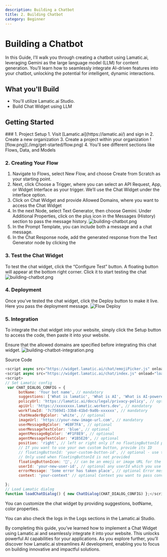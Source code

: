 ```yaml
---
description: Building a Chatbot
title: 2. Building Chatbot
category: Beginner
---
```


# Building a Chatbot

In this Guide, I’ll walk you through creating a chatbot using Lamatic.ai, leveraging Gemini as the large language model (LLM) for content generation. You’ll learn how to seamlessly integrate AI-driven features into your chatbot, unlocking the potential for intelligent, dynamic interactions.

## What you'll Build
- You'll utilize Lamatic.ai Studio.
- Build Chat Widget using LLM

## Getting Started

<Steps>
### 1. Project Setup
1. Visit [Lamatic.ai](https://lamatic.ai/) and sign in
2. Create a new organization
3. Create a project within your organization
![flow.png](./img/get-started/flow.png)
4. You'll see different sections like Flows, Data, and Models

### 2. Creating Your Flow
1. Navigate to Flows, select New Flow, and choose Create from Scratch as your starting point.
1. Next, click Choose a Trigger, where you can select an API Request, App, or Widget Interface as your trigger. We’ll use the Chat Widget under the interface option.
1. Click on Chat Widget and provide Allowed Domains, where you want to access the Chat Widget
1. In the next Node, select Text Generator, then choose Gemini. Under Additional Properties, click on the plus icon in the Messages (History) section to pass the message history.
   ![building-chatbot.png](./img/building-chatbot/chatbot.png)
1. In the Prompt Template, you can include both a message and a chat message.
1. In the Chat Response node, add the generated response from the Text Generator node by clicking the 

### 3. Test the Chat Widget
To test the chat widget, click the “Configure Test” button. A floating button will appear at the bottom right corner. Click it to start testing the chat
   ![building-chatbot.png](./img/building-chatbot/chatbot-test.png)

### 4. Deployment
Once you’ve tested the chat widget, click the Deploy button to make it live. Here you pass the deployment message.
![Flow Deploy](./img/get-started/deploy.png)

### 5. Integration
To integrate the chat widget into your website, simply click the Setup button to access the code, then paste it into your website.


Ensure that the allowed domains are specified before integrating this chat widget.
![building-chatbot-integration.png](./img/building-chatbot/chatbot-integration.png)

Source Code 

```js
<script async src="https://widget.lamatic.ai/chat/emojiPicker.js" onload="loadChatDialog()"></script>
<script async src="https://widget.lamatic.ai/chat/index.js" onload="loadChatDialog()"></script>
<script>
// Set Lamatic config
 var CHAT_DIALOG_CONFIG = {
      botName: 'Your bot name', // mandatory
      suggestions: ['What is lamatic', 'What is AI', 'What is AI-powered chatbot'], // optional array of strings
      policyUrl: 'https://lamatic.ai/docs/legal/privacy-policy', // optional chane with your policy url
      apiUrl: 'https://xxxxxxxx.lamatic.workers.dev', // mandatory
      workflowId: '7c7569d1-33b8-41bd-9a0b-xxxxxx', // mandatory
      chatHeaderBgColor: 'white', // optional
      imageUrl: 'https://your-new-image-url.com', // mandatory
      userMessageBgColor: '#E0F7FA', // optional
      userMessageTextColor: 'blue', // optional
      agentMessageBgColor: '#F1F8E9', // optional
      agentMessageTextColor: '#1B5E20', // optional
      position: 'right', // left or right only if no floatingButtonId passed
      // If you want to use your own custom button, provide its ID
      // floatingButtonId: 'your-custom-button-id', // optional - use this when you have your own button element
      // Only used when floatingButtonId is not provided
      floatingButtonIcon: '💬', // can be an emoji or image URL for the default floating button
      userId: 'your-new-user-id', // optional any userId which you use to identify the user
      errorMessage: 'Some error has taken place', // optional Error message to be shown when an error occurs
      context: 'your-context' // optional Context you want to pass convert it to string (JSON.stringify(contextObject))

};
// Load Lamatic dialog
function loadChatDialog() { new ChatDialog(CHAT_DIALOG_CONFIG) };</script> 
```

You can customize the chat widget by providing suggestions, botName, color properties.

You can also check the logs in the Logs sections in the Lamatic.ai Studio.
</Steps>


By completing this guide, you’ve learned how to implement a Chat Widget using Lamatic.ai and seamlessly integrate it into your website. This unlocks powerful AI capabilities for your applications. As you explore further, you’ll discover how Lamatic.ai streamlines AI development, enabling you to focus on building innovative and impactful solutions.















